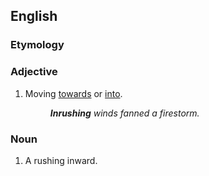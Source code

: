 ==English==

===Etymology===
{{prefix|en|in|rushing}}

===Adjective===
{{head|en|adjective}}

# Moving [[towards]] or [[into]].
#: '''''Inrushing''' winds fanned a firestorm.''

===Noun===
{{en-noun}}

# A rushing inward.